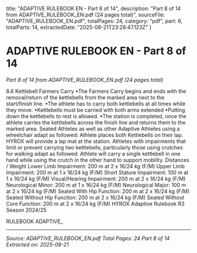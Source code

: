   title: "ADAPTIVE RULEBOOK EN - Part 8 of 14",
  description: "Part 8 of 14 from ADAPTIVE_RULEBOOK_EN.pdf (24 pages total)",
  sourceFile: "ADAPTIVE_RULEBOOK_EN.pdf",
  totalPages: 24,
  category: "pdf",
  part: 8,
  totalParts: 14,
  extractedDate: "2025-08-21T23:28:47.123Z"
}

# ADAPTIVE RULEBOOK EN - Part 8 of 14

*Part 8 of 14 from ADAPTIVE_RULEBOOK_EN.pdf (24 pages total)*

8.6 Kettlebell Farmers Carry
•The Farmers Carry begins and ends with the removal/return of the
kettlebells from the marked area next to the start/finish line.
•The athlete has to carry both kettlebells at all times while they move.
•Kettlebells must be carried with both arms extended
•Putting down the kettlebells to rest is allowed.
•The station is completed, once the athlete carries the kettlebells across
the finish line and returns them to the marked area.
Seated Athletes as well as other Adaptive Athletes using a wheelchair
adapt as followed:
Athlete places both Kettlebells on their lap. HYROX will provide a lap mat
at the station.
Athletes with impairments that limit or prevent carrying two kettlebells,
particularly those using crutches for walking adapt as followed:
Athlete will carry a single kettlebell in one hand while using the crutch in
the other hand to support mobility.
Distances / Weight
Lower Limb Impairment: 200 m at 2 x 16/24 kg (F/M)
Upper Limb Impairment: 200 m at 1 x 16/24 kg (F/M)
Short Stature Impairment: 100 m at 1 x 16/24 kg (F/M)
Visual/Hearing Impairment: 200 m at 2 x 16/24 kg (F/M)
Neurological Minor: 200 m at 1 x 16/24 kg (F/M)
Neurological Major: 100 m at 2 x 16/24 kg (F/M)
Seated With Hip Function: 200 m at 2 x 16/24 kg (F/M)
Seated Without Hip Function: 200 m at 2 x 16/24 kg (F/M)
Seated Without Core Function: 200 m at 2 x 16/24 kg (F/M)
HYROX Adaptive Rulebook R3 Season 2024/25

RULEBOOK ADAPTIVE_

---

*Source: ADAPTIVE_RULEBOOK_EN.pdf*
*Total Pages: 24*
*Part 8 of 14*
*Extracted on: 2025-08-21*
